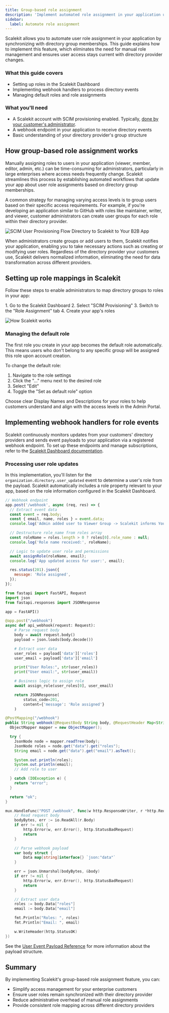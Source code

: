 ```yaml
---
title: Group-based role assignment
description: 'Implement automated role assignment in your application using directory group memberships. Learn how to synchronize user roles with directory groups for efficient access management.'
sidebar:
  label: Automate role assignment
---
```



Scalekit allows you to automate user role assignment in your application by synchronizing with directory group memberships. This guide explains how to implement this feature, which eliminates the need for manual role management and ensures user access stays current with directory provider changes.

### What this guide covers

- Setting up roles in the Scalekit Dashboard
- Implementing webhook handlers to process directory events
- Managing default roles and role assignments

### What you'll need

- A Scalekit account with SCIM provisioning enabled. Typically, [done by your customer's administrator](/integrations/scim-integrations/okta-scim/#user-and-group-assignment).
- A webhook endpoint in your application to receive directory events
- Basic understanding of your directory provider's group structure

## How group-based role assignment works

Manually assigning roles to users in your application (viewer, member, editor, admin, etc.) can be time-consuming for administrators, particularly in large enterprises where access needs frequently change. Scalekit streamlines this process by establishing automated workflows that update your app about user role assignments based on directory group memberships.

A common strategy for managing varying access levels is to group users based on their specific access requirements. For example, if you're developing an application similar to GitHub with roles like maintainer, writer, and viewer, customer administrators can create user groups for each role within their directory provider.

![SCIM User Provisioning Flow Directory to Scalekit to Your B2B App](@/assets/docs/manual/fundamentals/automatically-assign-roles/gbra-1.png)

When administrators create groups or add users to them, Scalekit notifies your application, enabling you to take necessary actions such as creating or modifying user roles. Regardless of the directory provider your customers use, Scalekit delivers normalized information, eliminating the need for data transformation across different providers.

## Setting up role mappings in Scalekit

Follow these steps to enable administrators to map directory groups to roles in your app:

<Steps>
  1. Go to the Scalekit Dashboard
  2. Select "SCIM Provisioning"
  3. Switch to the "Role Assignment" tab
  4. Create your app's roles
</Steps>

![How Scalekit works](@/assets/docs/manual/fundamentals/automatically-assign-roles/automatically-assign-roles-4.png)

### Managing the default role

The first role you create in your app becomes the default role automatically. This means users who don't belong to any specific group will be assigned this role upon account creation.

To change the default role:
1. Navigate to the role settings
2. Click the "..." menu next to the desired role
3. Select "Edit"
4. Toggle the "Set as default role" option

<Aside type="tip">
Choose clear Display Names and Descriptions for your roles to help customers understand and align with the access levels in the Admin Portal.
</Aside>

## Implementing webhook handlers for role events

Scalekit continuously monitors updates from your customers' directory providers and sends event payloads to your application via a registered webhook endpoint. To set up these endpoints and manage subscriptions, refer to the [Scalekit Dashboard documentation](/reference/webhooks/).

### Processing user role updates

In this implementation, you'll listen for the `organization.directory.user_updated` event to determine a user's role from the payload. Scalekit automatically includes a role property relevant to your app, based on the role information configured in the Scalekit Dashboard.

<Tabs>

<TabItem value="Node.js" label="Node.js">

```js showLineNumbers ins={5}
// Webhook endpoint
app.post('/webhook', async (req, res) => {
  // Extract event data
  const event = req.body;
  const { email, name, roles } = event.data;
  console.log('Admin added user to Viewer Group -> Scalekit informs Your App\n');

  // Destructure role_name from roles array
  const roleName = roles.length > 0 ? roles[0].role_name : null;
  console.log('Role name received:', roleName);

  // Logic to update user role and permissions
  await assignRole(roleName, email);
  console.log('App updated access for user:', email);

  res.status(201).json({
    message: 'Role assigned',
  });
});
```

</TabItem>

<TabItem value="python" label="Python">

```python showLineNumbers ins={11-13}
from fastapi import FastAPI, Request
import json
from fastapi.responses import JSONResponse

app = FastAPI()

@app.post("/webhook")
async def api_webhook(request: Request):
    # Parse request body
    body = await request.body()
    payload = json.loads(body.decode())

    # Extract user data
    user_roles = payload['data']['roles']
    user_email = payload['data']['email']

    print("User Roles:", str(user_roles))
    print("User email:", str(user_email))

    # Business logic to assign role
    await assign_role(user_roles[0], user_email)

    return JSONResponse(
        status_code=201,
        content={'message': 'Role assigned'}
    )
```

</TabItem>

<TabItem value="java" label="Java">

```java showLineNumbers ins={7}
@PostMapping("/webhook")
public String webhook(@RequestBody String body, @RequestHeader Map<String, String> headers) {
  ObjectMapper mapper = new ObjectMapper();

  try {
    JsonNode node = mapper.readTree(body);
    JsonNode roles = node.get("data").get("roles");
    String email = node.get("data").get("email").asText();

    System.out.println(roles);
    System.out.println(email);
    // Add role to user

  } catch (IOException e) {
    return "error";
  }

  return "ok";
}

```

</TabItem>

<TabItem value="go" label="Go">

```go showLineNumbers
mux.HandleFunc("POST /webhook", func(w http.ResponseWriter, r *http.Request) {
    // Read request body
    bodyBytes, err := io.ReadAll(r.Body)
    if err != nil {
        http.Error(w, err.Error(), http.StatusBadRequest)
        return
    }

    // Parse webhook payload
    var body struct {
        Data map[string]interface{} `json:"data"`
    }

    err = json.Unmarshal(bodyBytes, &body)
    if err != nil {
        http.Error(w, err.Error(), http.StatusBadRequest)
        return
    }

    // Extract user data
    roles := body.Data["roles"]
    email := body.Data["email"]

    fmt.Println("Roles: ", roles)
    fmt.Println("Email: ", email)

    w.WriteHeader(http.StatusOK)
})
```

</TabItem>

</Tabs>

See the [User Event Payload Reference](/reference/webhooks/directory-events/#organizationdirectoryuser_updated) for more information about the payload structure.

## Summary

By implementing Scalekit's group-based role assignment feature, you can:

- Simplify access management for your enterprise customers
- Ensure user roles remain synchronized with their directory provider
- Reduce administrative overhead of manual role assignments
- Provide consistent role mapping across different directory providers
